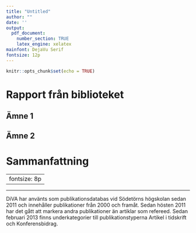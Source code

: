 ```yaml
---
title: "Untitled"
author: ""
date: ''
output:
  pdf_document:
    number_section: TRUE
    latex_engine: xelatex
mainfont: DejaVu Serif
fontsize: 12p
---
```

```r
knitr::opts_chunk$set(echo = TRUE)

```

# Rapport från biblioteket

## Ämne 1

## Ämne 2

# Sammanfattning

---
fontsize: 8p
---
______
DiVA har använts som publikationsdatabas vid Södetörns högskolan sedan 2011 och innehåller publikationer från 2000
och framåt. Sedan hösten 2011 har det gått att markera andra publikationer än artiklar som refereed. Sedan
februari 2013 finns underkategorier till publikationstyperna Artikel i tidskrift och Konferensbidrag.
